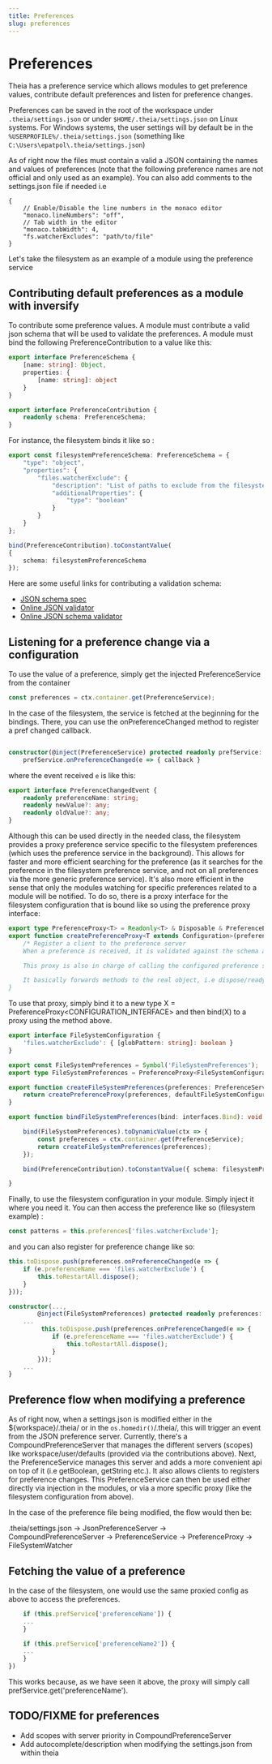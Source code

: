 ```yaml
---
title: Preferences
slug: preferences
---
```

# Preferences

Theia has a preference service which allows modules to get preference values, contribute default preferences and listen for preference changes.

Preferences can be saved in the root of the workspace under `.theia/settings.json` or under `$HOME/.theia/settings.json` on Linux systems. For Windows systems, the user settings will by default be in the `%USERPROFILE%/.theia/settings.json` (something like `C:\Users\epatpol\.theia/settings.json`)

As of right now the files must contain a valid a JSON containing the names and values of preferences (note that the following preference names are not official and only used as an example). You can also add comments to the settings.json file if needed i.e

```
{
    // Enable/Disable the line numbers in the monaco editor
	"monaco.lineNumbers": "off",
    // Tab width in the editor
	"monaco.tabWidth": 4,
	"fs.watcherExcludes": "path/to/file"
}
```

Let's take the filesystem as an example of a module using the preference service

## Contributing default preferences as a module with inversify

To contribute some preference values. A module must contribute a valid json schema that will be used to validate the preferences. A module must bind the following PreferenceContribution to a value like this:

```typescript
export interface PreferenceSchema {
    [name: string]: Object,
    properties: {
        [name: string]: object
    }
}

export interface PreferenceContribution {
    readonly schema: PreferenceSchema;
}
```

For instance, the filesystem binds it like so :
```typescript
export const filesystemPreferenceSchema: PreferenceSchema = {
    "type": "object",
    "properties": {
        "files.watcherExclude": {
            "description": "List of paths to exclude from the filesystem watcher",
            "additionalProperties": {
                "type": "boolean"
            }
        }
    }
};

bind(PreferenceContribution).toConstantValue(
{
    schema: filesystemPreferenceSchema
});
```

Here are some useful links for contributing a validation schema:

* [JSON schema spec](http://json-schema.org/documentation.html)
* [Online JSON validator](https://jsonlint.com/)
* [Online JSON schema validator](http://www.jsonschemavalidator.net/)

## Listening for a preference change via a configuration

To use the value of a preference, simply get the injected PreferenceService from the container
```typescript
const preferences = ctx.container.get(PreferenceService);
```

In the case of the filesystem, the service is fetched at the beginning for the bindings. There, you can use the onPreferenceChanged method to register a pref changed callback.

```typescript

constructor(@inject(PreferenceService) protected readonly prefService: PreferenceService
	prefService.onPreferenceChanged(e => { callback }
```

where the event received `e` is like this:

```typescript
export interface PreferenceChangedEvent {
    readonly preferenceName: string;
    readonly newValue?: any;
    readonly oldValue?: any;
}
```

Although this can be used directly in the needed class, the filesystem provides a proxy preference service specific to the filesystem preferences (which uses the preference service in the background). This allows for faster and more efficient searching for the preference (as it searches for the preference in the filesystem preference service, and not on all preferences via the more generic preference service). It's also more efficient in the sense that only the modules watching for specific preferences related to a module will be notified. To do so, there is a proxy interface for the filesystem configuration that is bound like so using the preference proxy interface:

```typescript
export type PreferenceProxy<T> = Readonly<T> & Disposable & PreferenceEventEmitter<T>;
export function createPreferenceProxy<T extends Configuration>(preferences: PreferenceService, configuration: T): PreferenceProxy<T> {
    /* Register a client to the preference server
    When a preference is received, it is validated against the schema and then fired if valid, otherwise the default value is provided.

    This proxy is also in charge of calling the configured preference service when the proxy object is called i.e editorPrefs['preferenceName']

    It basically forwards methods to the real object, i.e dispose/ready etc.
}
```
To use that proxy, simply bind it to a new type X = PreferenceProxy<CONFIGURATION_INTERFACE> and then bind(X) to a proxy using the method above.

```typescript
export interface FileSystemConfiguration {
    'files.watcherExclude': { [globPattern: string]: boolean }
}

export const FileSystemPreferences = Symbol('FileSystemPreferences');
export type FileSystemPreferences = PreferenceProxy<FileSystemConfiguration>;

export function createFileSystemPreferences(preferences: PreferenceService): FileSystemPreferences {
    return createPreferenceProxy(preferences, defaultFileSystemConfiguration, filesystemPreferenceSchema);
}

export function bindFileSystemPreferences(bind: interfaces.Bind): void {

    bind(FileSystemPreferences).toDynamicValue(ctx => {
        const preferences = ctx.container.get(PreferenceService);
        return createFileSystemPreferences(preferences);
    });

    bind(PreferenceContribution).toConstantValue({ schema: filesystemPreferenceSchema });

}
```

Finally, to use the filesystem configuration in your module. Simply inject it where you need it. You can then access the preference like so (filesystem example) :

```typescript
const patterns = this.preferences['files.watcherExclude'];
```

and you can also register for preference change like so:

```typescript
this.toDispose.push(preferences.onPreferenceChanged(e => {
    if (e.preferenceName === 'files.watcherExclude') {
        this.toRestartAll.dispose();
    }
}));
```


```typescript
constructor(...,
        @inject(FileSystemPreferences) protected readonly preferences: FileSystemPreferences) {
	...
         this.toDispose.push(preferences.onPreferenceChanged(e => {
            if (e.preferenceName === 'files.watcherExclude') {
                this.toRestartAll.dispose();
            }
        }));
	...
}
```

## Preference flow when modifying a preference

As of right now, when a settings.json is modified either in the ${workspace}/.theia/ or in the `os.homedir()`/.theia/, this will trigger an event from the JSON preference server. Currently, there's a CompoundPreferenceServer that manages the different servers (scopes) like workspace/user/defaults (provided via the contributions above). Next, the PreferenceService manages this server and adds a more convenient api on top of it (i.e getBoolean, getString etc.). It also allows clients to registers for preference changes. This PreferenceService can then be used either directly via injection in the modules, or via a more specific proxy (like the filesystem configuration from above).

In the case of the preference file being modified, the flow would then be:

.theia/settings.json -> JsonPreferenceServer -> CompoundPreferenceServer -> PreferenceService -> PreferenceProxy<FileSystemConfiguration> -> FileSystemWatcher

## Fetching the value of a preference

In the case of the filesystem, one would use the same proxied config as above to access the preferences.

```typescript
    if (this.prefService['preferenceName']) {
    ...
    }

    if (this.prefService['preferenceName2']) {
    ...
    }
})
```

This works because, as we have seen it above, the proxy will simply call prefService.get('preferenceName').

## TODO/FIXME for preferences
* Add scopes with server priority in CompoundPreferenceServer
* Add autocomplete/description when modifying the settings.json from within theia
